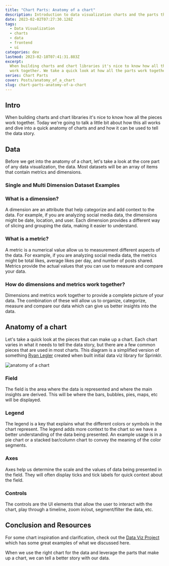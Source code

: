 ```yaml
---
title: "Chart Parts: Anatomy of a chart"
description: Introduction to data visualization charts and the parts that make them up.
date: 2023-02-02T07:27:30.128Z
tags:
  - Data Visualization
  - charts
  - data
  - frontend
  - ui
categories: dev
lastmod: 2023-02-18T07:41:31.883Z
excerpt:
  When building charts and chart libraries it's nice to know how all the pieces
  work together. We take a quick look at how all the parts work together.
series: Chart Parts
cover: Posts/anatomy_of_a_chart
slug: chart-parts-anatomy-of-a-chart
---
```



<YouTube id="jU5UbejrBhc" />

## Intro

When building charts and chart libraries it's nice to know how all the pieces work together. Today we're going to talk a little bit about how this all works and dive into a quick anatomy of charts and and how it can be used to tell the data story.

## Data

Before we get into the anatomy of a chart, let's take a look at the core part of any data visualization, the data. Most datasets will be an array of items that contain metrics and dimensions.

### Single and Multi Dimension Dataset Examples


<CodeSandbox
  title="React Single and Stacked Bar Chart with @visx"
  id="0ieqrf"
/>

### What is a dimension?

A dimension are an attribute that help categorize and add context to the data. For example, if you are analyzing social media data, the dimensions might be date, location, and user. Each dimension provides a different way of slicing and grouping the data, making it easier to understand.

### What is a metric?

A metric is a numerical value allow us to measurement different aspects of the data. For example, if you are analyzing social media data, the metrics might be total likes, average likes per day, and number of posts shared. Metrics provide the actual values that you can use to measure and compare your data.

### How do dimensions and metrics work together?

Dimensions and metrics work together to provide a complete picture of your data. The combination of these will allow us to organize, categorize, measure and compare our data which can give us better insights into the data.

## Anatomy of a chart

Let's take a quick look at the pieces that can make up a chart. Each chart varies in what it needs to tell the data story, but there are a few common pieces that are used in most charts. This diagram is a simplified version of something [Ryan Legler](https://www.linkedin.com/in/ryan-legler-b0807853) created when built initial data viz library for Sprinklr.

![anatomy of a chart](https://res.cloudinary.com/joelmturner/image/upload/v1675838326/Posts/anatomy_of_a_chart_diagram.png "Anatomy of a chart")

### Field

The field is the area where the data is represented and where the main insights are derived. This will be where the bars, bubbles, pies, maps, etc will be displayed.

### Legend

The legend is a key that explains what the different colors or symbols in the chart represent. The legend adds more context to the chart so we have a better understanding of the data being presented. An example usage is in a pie chart or a stacked bar/column chart to convey the meaning of the color segments.

### Axes

Axes help us determine the scale and the values of data being presented in the field. They will often display ticks and tick labels for quick context about the field.

### Controls

The controls are the UI elements that allow the user to interact with the chart, play through a timeline, zoom in/out, segment/filter the data, etc.

## Conclusion and Resources

For some chart inspiration and clarification, check out the [Data Viz Project](https://datavizproject.com/) which has some great examples of what we discussed here.

When we use the right chart for the data and leverage the parts that make up a chart, we can tell a better story with our data.
